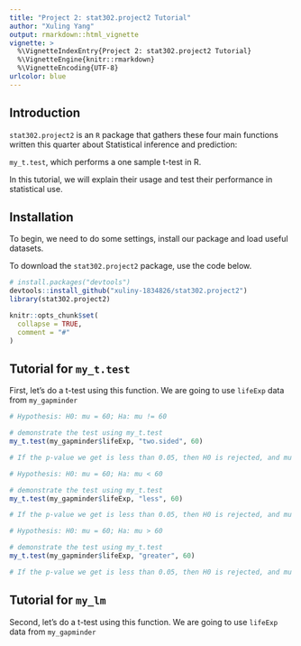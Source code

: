 ```yaml
---
title: "Project 2: stat302.project2 Tutorial"
author: "Xuling Yang"
output: rmarkdown::html_vignette
vignette: >
  %\VignetteIndexEntry{Project 2: stat302.project2 Tutorial}
  %\VignetteEngine{knitr::rmarkdown}
  %\VignetteEncoding{UTF-8}
urlcolor: blue
---
```


\addtolength{\headheight}{-.025\textheight} 
\thispagestyle{fancyplain} 
\rhead{\includegraphics[height=.1\textheight]{logo.png}}
\renewcommand{\headrulewidth}{0pt}

## Introduction

`stat302.project2` is an `R` package that gathers these four main functions written this quarter about Statistical inference and prediction:


\item `my_t.test`, which performs a one sample t-test in R.




In this tutorial, we will explain their usage and test their performance in statistical use.

## Installation

To begin, we need to do some settings, install our package and load useful datasets.

To download the `stat302.project2` package, use the code below.

```r
# install.packages("devtools")
devtools::install_github("xuliny-1834826/stat302.project2")
library(stat302.project2)
```

```r
knitr::opts_chunk$set(
  collapse = TRUE,
  comment = "#"
)
```

## Tutorial for `my_t.test`

First, let's do a t-test using this function. We are going to use `lifeExp` data from `my_gapminder`

```r
# Hypothesis: H0: mu = 60; Ha: mu != 60

# demonstrate the test using my_t.test
my_t.test(my_gapminder$lifeExp, "two.sided", 60)

# If the p-value we get is less than 0.05, then H0 is rejected, and mu should not be equal to 60; otherwise we fail to reject null.
```

```r
# Hypothesis: H0: mu = 60; Ha: mu < 60

# demonstrate the test using my_t.test
my_t.test(my_gapminder$lifeExp, "less", 60)

# If the p-value we get is less than 0.05, then H0 is rejected, and mu should be less than 60; otherwise we fail to reject null.
```

```r
# Hypothesis: H0: mu = 60; Ha: mu > 60

# demonstrate the test using my_t.test
my_t.test(my_gapminder$lifeExp, "greater", 60)

# If the p-value we get is less than 0.05, then H0 is rejected, and mu should be greater than 60; otherwise we fail to reject null.
```


## Tutorial for `my_lm`

Second, let's do a t-test using this function. We are going to use `lifeExp` data from `my_gapminder`

